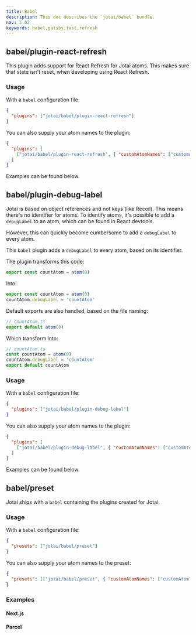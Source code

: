 ```yaml
---
title: Babel
description: This doc describes the `jotai/babel` bundle.
nav: 5.02
keywords: babel,gatsby,fast,refresh
---
```


## babel/plugin-react-refresh

This plugin adds support for React Refresh for Jotai atoms. This makes sure that state isn't reset, when developing using React Refresh.

### Usage

With a `babel` configuration file:

```json
{
  "plugins": ["jotai/babel/plugin-react-refresh"]
}
```

You can also supply your atom names to the plugin:

```json
{
  "plugins": [
    ["jotai/babel/plugin-react-refresh", { "customAtomNames": ["customAtom"] }]
  ]
}
```

Examples can be found below.

## babel/plugin-debug-label

Jotai is based on object references and not keys (like Recoil). This means there's no identifier for atoms. To identify atoms, it's possible to add a `debugLabel` to an atom, which can be found in React devtools.

However, this can quickly become cumbersome to add a `debugLabel` to every atom.

This `babel` plugin adds a `debugLabel` to every atom, based on its identifier.

The plugin transforms this code:

```js
export const countAtom = atom(0)
```

Into:

```js
export const countAtom = atom(0)
countAtom.debugLabel = 'countAtom'
```

Default exports are also handled, based on the file naming:

```js
// countAtom.ts
export default atom(0)
```

Which transform into:

```js
// countAtom.ts
const countAtom = atom(0)
countAtom.debugLabel = 'countAtom'
export default countAtom
```

### Usage

With a `babel` configuration file:

```json
{
  "plugins": ["jotai/babel/plugin-debug-label"]
}
```

You can also supply your atom names to the plugin:

```json
{
  "plugins": [
    ["jotai/babel/plugin-debug-label", { "customAtomNames": ["customAtom"] }]
  ]
}
```

Examples can be found below.

## babel/preset

Jotai ships with a `babel` containing the plugins created for Jotai.

### Usage

With a `babel` configuration file:

```json
{
  "presets": ["jotai/babel/preset"]
}
```

You can also supply your atom names to the preset:

```json
{
  "presets": [["jotai/babel/preset", { "customAtomNames": ["customAtom"] }]]
}
```

### Examples

#### Next.js

<CodeSandbox id="o2di2" />

#### Parcel

<CodeSandbox id="bgf3b" />
